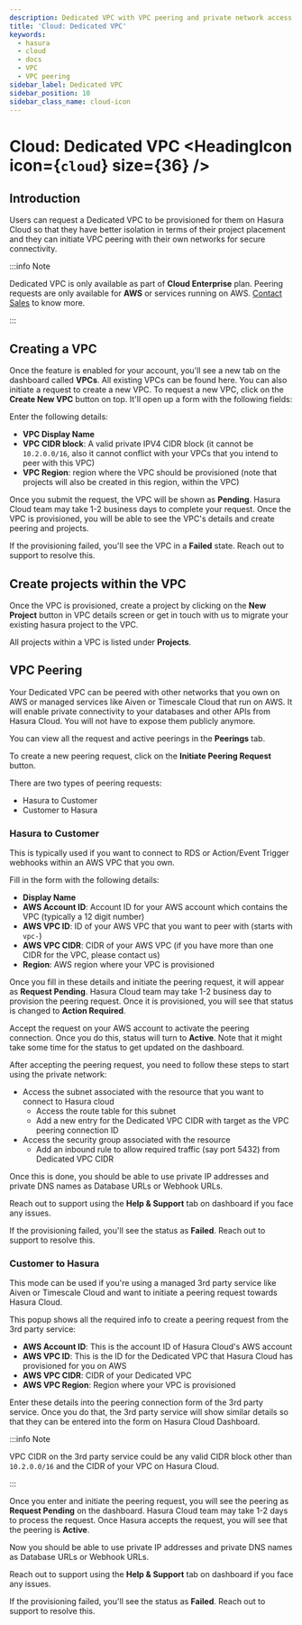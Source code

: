 ```yaml
---
description: Dedicated VPC with VPC peering and private network access
title: 'Cloud: Dedicated VPC'
keywords:
  - hasura
  - cloud
  - docs
  - VPC
  - VPC peering
sidebar_label: Dedicated VPC
sidebar_position: 10
sidebar_class_name: cloud-icon
---
```



# Cloud: Dedicated VPC <HeadingIcon icon={`cloud`} size={36} />

## Introduction

Users can request a Dedicated VPC to be provisioned for them on Hasura Cloud so that they have better isolation in terms
of their project placement and they can initiate VPC peering with their own networks for secure connectivity.

:::info Note

Dedicated VPC is only available as part of **Cloud Enterprise** plan. Peering requests are only available for **AWS** or
services running on AWS. [Contact Sales](https://hasura.io/contact-us/) to know more.

:::

## Creating a VPC

Once the feature is enabled for your account, you'll see a new tab on the dashboard called **VPCs**. All existing VPCs
can be found here. You can also initiate a request to create a new VPC. To request a new VPC, click on the **Create New
VPC** button on top. It'll open up a form with the following fields:

<Thumbnail src='/img/graphql/cloud/dedicated-vpc/view-vpc-list.png' alt='VPC list' width='1146px' />

Enter the following details:

- **VPC Display Name**
- **VPC CIDR block**: A valid private IPV4 CIDR block (it cannot be `10.2.0.0/16`, also it cannot conflict with your
  VPCs that you intend to peer with this VPC)
- **VPC Region**: region where the VPC should be provisioned (note that projects will also be created in this region,
  within the VPC)

Once you submit the request, the VPC will be shown as **Pending**. Hasura Cloud team may take 1-2 business days to
complete your request. Once the VPC is provisioned, you will be able to see the VPC's details and create peering and
projects.

If the provisioning failed, you'll see the VPC in a **Failed** state. Reach out to support to resolve this.

## Create projects within the VPC

Once the VPC is provisioned, create a project by clicking on the **New Project** button in VPC details screen or get in
touch with us to migrate your existing hasura project to the VPC.

<Thumbnail src='/img/graphql/cloud/dedicated-vpc/create-vpc-projects.png' alt='Create VPC Project' width='600px' />

All projects within a VPC is listed under **Projects**.

<Thumbnail src='/img/graphql/cloud/dedicated-vpc/vpc-projects-list.png' alt='VPC Projects List' width='900px' />

## VPC Peering

Your Dedicated VPC can be peered with other networks that you own on AWS or managed services like Aiven or Timescale
Cloud that run on AWS. It will enable private connectivity to your databases and other APIs from Hasura Cloud. You will
not have to expose them publicly anymore.

You can view all the request and active peerings in the **Peerings** tab.

To create a new peering request, click on the **Initiate Peering Request** button.

<Thumbnail
  src='/img/graphql/cloud/dedicated-vpc/create-peering-request.png'
  alt='Create Peering Request'
  width='900px'
/>

There are two types of peering requests:

- Hasura to Customer
- Customer to Hasura

### Hasura to Customer

This is typically used if you want to connect to RDS or Action/Event Trigger webhooks within an AWS VPC that you own.

<Thumbnail
  src='/img/graphql/cloud/dedicated-vpc/hasura-to-customer-peering.png'
  alt='Hasura to Customer'
  width='600px'
/>

Fill in the form with the following details:

- **Display Name**
- **AWS Account ID**: Account ID for your AWS account which contains the VPC (typically a 12 digit number)
- **AWS VPC ID**: ID of your AWS VPC that you want to peer with (starts with `vpc-`)
- **AWS VPC CIDR**: CIDR of your AWS VPC (if you have more than one CIDR for the VPC, please contact us)
- **Region**: AWS region where your VPC is provisioned

Once you fill in these details and initiate the peering request, it will appear as **Request Pending**. Hasura Cloud
team may take 1-2 business day to provision the peering request. Once it is provisioned, you will see that status is
changed to **Action Required**.

Accept the request on your AWS account to activate the peering connection. Once you do this, status will turn to
**Active**. Note that it might take some time for the status to get updated on the dashboard.

After accepting the peering request, you need to follow these steps to start using the private network:

- Access the subnet associated with the resource that you want to connect to Hasura cloud
  - Access the route table for this subnet
  - Add a new entry for the Dedicated VPC CIDR with target as the VPC peering connection ID
- Access the security group associated with the resource
  - Add an inbound rule to allow required traffic (say port 5432) from Dedicated VPC CIDR

Once this is done, you should be able to use private IP addresses and private DNS names as Database URLs or Webhook
URLs.

Reach out to support using the **Help & Support** tab on dashboard if you face any issues.

If the provisioning failed, you'll see the status as **Failed**. Reach out to support to resolve this.

### Customer to Hasura

This mode can be used if you're using a managed 3rd party service like Aiven or Timescale Cloud and want to initiate a
peering request towards Hasura Cloud.

<Thumbnail
  src='/img/graphql/cloud/dedicated-vpc/customer-to-hasura-peering.png'
  alt='Customer to Hasura'
  width='600px'
/>

This popup shows all the required info to create a peering request from the 3rd party service:

- **AWS Account ID**: This is the account ID of Hasura Cloud's AWS account
- **AWS VPC ID**: This is the ID for the Dedicated VPC that Hasura Cloud has provisioned for you on AWS
- **AWS VPC CIDR**: CIDR of your Dedicated VPC
- **AWS VPC Region**: Region where your VPC is provisioned

Enter these details into the peering connection form of the 3rd party service. Once you do that, the 3rd party service
will show similar details so that they can be entered into the form on Hasura Cloud Dashboard.

:::info Note

VPC CIDR on the 3rd party service could be any valid CIDR block other than `10.2.0.0/16` and the CIDR of your VPC on
Hasura Cloud.

:::

Once you enter and initiate the peering request, you will see the peering as **Request Pending** on the dashboard.
Hasura Cloud team may take 1-2 days to process the request. Once Hasura accepts the request, you will see that the
peering is **Active**.

Now you should be able to use private IP addresses and private DNS names as Database URLs or Webhook URLs.

Reach out to support using the **Help & Support** tab on dashboard if you face any issues.

If the provisioning failed, you'll see the status as **Failed**. Reach out to support to resolve this.
